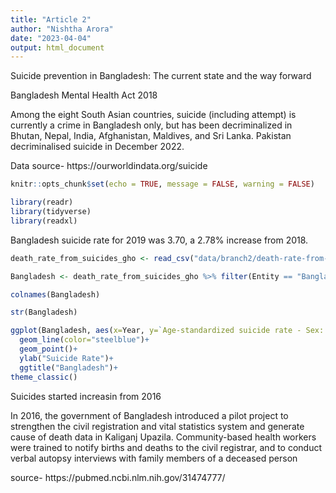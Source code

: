 ```yaml
---
title: "Article 2"
author: "Nishtha Arora"
date: "2023-04-04"
output: html_document
---
```


Suicide prevention in Bangladesh: The current state and the way forward

Bangladesh Mental Health Act 2018

Among the eight South Asian countries, suicide (including attempt) is currently a crime in Bangladesh only, but has been decriminalized in Bhutan, Nepal, India, Afghanistan, Maldives, and Sri Lanka. Pakistan decriminalised suicide in December 2022.

Data source- https://ourworldindata.org/suicide

```r
knitr::opts_chunk$set(echo = TRUE, message = FALSE, warning = FALSE)
```

```r
library(readr)
library(tidyverse)
library(readxl)
```
Bangladesh suicide rate for 2019 was 3.70, a 2.78% increase from 2018.

```r
death_rate_from_suicides_gho <- read_csv("data/branch2/death-rate-from-suicides-gho.csv")
```

```r
Bangladesh <- death_rate_from_suicides_gho %>% filter(Entity == "Bangladesh")
```

```r
colnames(Bangladesh)
```

```r
str(Bangladesh)
```


```r
ggplot(Bangladesh, aes(x=Year, y=`Age-standardized suicide rate - Sex: both sexes` ))+
  geom_line(color="steelblue")+
  geom_point()+
  ylab("Suicide Rate")+
  ggtitle("Bangladesh")+
theme_classic()

```

Suicides started increasin from 2016

In 2016, the government of Bangladesh introduced a pilot project to strengthen the civil registration and vital statistics system and generate cause of death data in Kaliganj Upazila. Community-based health workers were trained to notify births and deaths to the civil registrar, and to conduct verbal autopsy interviews with family members of a deceased person

source- https://pubmed.ncbi.nlm.nih.gov/31474777/


